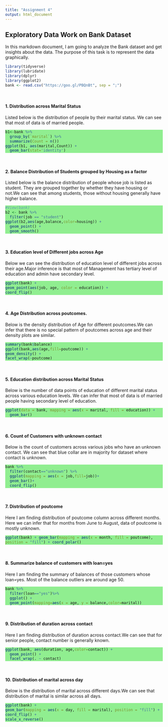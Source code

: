 ```yaml
---
title: "Assignment 4"
output: html_document
---
```

## Exploratory Data Work on Bank Dataset

In this markdown document, I am going to analyze the Bank dataset and get insights about the data. The purpose of this task is to represent the data graphically.

```r
library(tidyverse)
library(lubridate)
library(dplyr)
library(ggplot2)
bank <- read.csv("https://goo.gl/PBQnBt", sep = ";")
```
<br>

#### 1. Distribution across Marital Status

Listed below is the distribution of people by their marital status. We can see that most of data is of married people.

<div class = "one">
```r
b1<-bank %>%
  group_by(`marital`) %>%
  summarize(Count = n())
ggplot(b1, aes(marital,Count)) +
  geom_bar(stat='identity')
```
</div>

</br>

#### 2. Balance Distribution of Students grouped by Housing as a factor

Listed below is the balance distribution of people whose job is listed as student. They are grouped together by whether they have housing or not.We can see that among students, those without housing generally have higher balance.

<div class = "two">
```r
#View(bank)
b2 <- bank %>%
  filter(job == "student")
ggplot(b2,aes(age,balance,color=housing)) +
  geom_point() + 
  geom_smooth()

```
</div>

</br>

#### 3. Education level of Different jobs across Age

Below we can see the distribution of education level of different jobs across their age.Major inference is that most of Management has tertiary level of education and admin have secondary level.

<div class = "three">
```r
ggplot(bank) +
geom_point(aes(job, age, color = education)) +
coord_flip()
```
</div>


</br>

#### 4. Age Distribution across poutcomes.

Below is the density distribution of Age for different poutcomes.We can infer that there is no special pattern of poutcomes across age and their density plots are similar. 

<div class = "four">
```r
summary(bank$balance)
ggplot(bank,aes(age,fill=poutcome)) +
geom_density() +
facet_wrap(~poutcome)
```
</div>

</br>

#### 5. Education distribution across Marital Status

Below is the number of data points of education of different marital status across various education levels. We can infer that most of data is of married people having secondary level of education.

<div class = "five">
```r
ggplot(data = bank, mapping = aes(x = marital, fill = education)) +
  geom_bar()
```
</div>

</br>

#### 6. Count of Customers with unknown contact

Below is the count of customers across various jobs who have an unknown contact. We can see that blue collar are in majority for dataset where contact is unknown.

<div class = "six">
```r
bank %>%
  filter(contact=="unknown") %>%
  ggplot(mapping = aes(x = job,fill=job))+
  geom_bar()+
  coord_flip()
```
</div>

</br>

#### 7. Distribution of poutcome

Here I am finding distribution of poutcome column across different months. Here we can infer that for months from June to August, data of poutcome is mostly unknown.

<div class = "seven">
```r
ggplot(bank) + geom_bar(mapping = aes(x = month, fill = poutcome),
position = "fill") + coord_polar()
```
</div>

</br>

#### 8. Summarize balance of customers with loan=yes

Here I am finding the summary of balances of those customers whose loan=yes. Most of the balance outliers are around age 50.

<div class = "eight">
```r
bank %>%
  filter(loan=="yes")%>%
  ggplot() +
  geom_point(mapping=aes(x = age, y = balance,color=marital))
```
</div>

</br>

#### 9. Distribution of duration across contact

Here I am finding distribution of duration across contact.We can see that for senior people, contact number is generally known.

<div class = "nine">
```r
ggplot(bank, aes(duration, age,color=contact)) + 
  geom_point() + 
  facet_wrap(. ~ contact)

```
</div>

</br>

#### 10. Distribution of marital across day

Below is the distribution of marital across different days.We can see that distribution of marital is similar across all days.

<div class = "ten">
```r
ggplot(bank) +
geom_bar(mapping = aes(x = day, fill = marital), position = "fill") +
coord_flip() +
scale_x_reverse()
```
</div>

</br>
</br>
<style>
div.one pre { background-color:white; }
div.one pre.r { background-color:lightgreen; }
div.two pre { background-color:white; }
div.two pre.r { background-color:lightgreen; }
div.three pre { background-color:white; }
div.three pre.r { background-color:lightgreen; }
div.four pre { background-color:white; }
div.four pre.r { background-color:lightgreen; }
div.five pre { background-color:white; }
div.five pre.r { background-color:lightgreen; }
div.six pre { background-color:white; }
div.six pre.r { background-color:lightgreen; }
div.seven pre { background-color:white; }
div.seven pre.r { background-color:lightgreen; }
div.eight pre { background-color:white; }
div.eight pre.r { background-color:lightgreen; }
div.nine pre { background-color:white; }
div.nine pre.r { background-color:lightgreen; }
div.ten pre { background-color:white; }
div.ten pre.r { background-color:lightgreen; }

</style>
